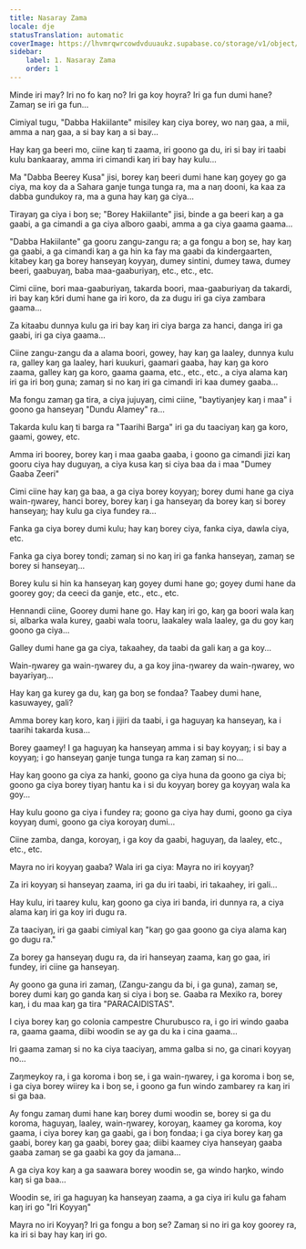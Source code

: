 ```yaml
---
title: Nasaray Zama
locale: dje
statusTranslation: automatic
coverImage: https://lhvmrqwrcowdvduuaukz.supabase.co/storage/v1/object/public/strapi-uploads/small_cover-tratado-de-psicologia-revolucionaria.webp-5e15e1cec4e0ebebcde5d7fc7565d8fd.webp
sidebar:
    label: 1. Nasaray Zama
    order: 1
---
```

Minde iri may? Iri no fo kaŋ no? Iri ga koy hoyra? Iri ga fun dumi hane? Zamaŋ se iri ga fun...

Cimiyal tugu, "Dabba Hakiilante" misiley kaŋ ciya borey, wo naŋ gaa, a mii, amma a naŋ gaa, a si bay kaŋ a si bay...

Hay kaŋ ga beeri mo, ciine kaŋ ti zaama, iri goono ga du, iri si bay iri taabi kulu bankaaray, amma iri cimandi kaŋ iri bay hay kulu...

Ma "Dabba Beerey Kusa" jisi, borey kaŋ beeri dumi hane kaŋ goyey go ga ciya, ma koy da a Sahara ganje tunga tunga ra, ma a naŋ dooni, ka kaa za dabba gundukoy ra, ma a guna hay kaŋ ga ciya...

Tirayaŋ ga ciya i boŋ se; "Borey Hakiilante" jisi, binde a ga beeri kaŋ a ga gaabi, a ga cimandi a ga ciya alboro gaabi, amma a ga ciya gaama gaama...

"Dabba Hakiilante" ga gooru zangu-zangu ra; a ga fongu a boŋ se, hay kaŋ ga gaabi, a ga cimandi kaŋ a ga hin ka fay ma gaabi da kindergaarten, kitabey kaŋ ga borey hanseyaŋ koyyaŋ, dumey sintini, dumey tawa, dumey beeri, gaabuyaŋ, baba maa-gaaburiyaŋ, etc., etc., etc.

Cimi ciine, bori maa-gaaburiyaŋ, takarda boori, maa-gaaburiyaŋ da takardi, iri bay kaŋ kɔ̃ri dumi hane ga iri koro, da za dugu iri ga ciya zambara gaama...

Za kitaabu dunnya kulu ga iri bay kaŋ iri ciya barga za hanci, danga iri ga gaabi, iri ga ciya gaama...

Ciine zangu-zangu da a alama boori, gowey, hay kaŋ ga laaley, dunnya kulu ra, galley kaŋ ga laaley, hari kuukuri, gaamari gaaba, hay kaŋ ga koro zaama, galley kaŋ ga koro, gaama gaama, etc., etc., etc., a ciya alama kaŋ iri ga iri boŋ guna; zamaŋ si no kaŋ iri ga cimandi iri kaa dumey gaaba...

Ma fongu zamaŋ ga tira, a ciya jujuyaŋ, cimi ciine, "baytiyanjey kaŋ i maa" i goono ga hanseyaŋ "Dundu Alamey" ra...

Takarda kulu kaŋ ti barga ra "Taarihi Barga" iri ga du taaciyaŋ kaŋ ga koro, gaami, gowey, etc.

Amma iri boorey, borey kaŋ i maa gaaba gaaba, i goono ga cimandi jizi kaŋ gooru ciya hay duguyaŋ, a ciya kusa kaŋ si ciya baa da i maa "Dumey Gaaba Zeeri"

Cimi ciine hay kaŋ ga baa, a ga ciya borey koyyaŋ; borey dumi hane ga ciya wain-ŋwarey, hanci borey, borey kaŋ i ga hanseyaŋ da borey kaŋ si borey hanseyaŋ; hay kulu ga ciya fundey ra...

Fanka ga ciya borey dumi kulu; hay kaŋ borey ciya, fanka ciya, dawla ciya, etc.

Fanka ga ciya borey tondi; zamaŋ si no kaŋ iri ga fanka hanseyaŋ, zamaŋ se borey si hanseyaŋ...

Borey kulu si hin ka hanseyaŋ kaŋ goyey dumi hane go; goyey dumi hane da goorey goy; da ceeci da ganje, etc., etc., etc.

Hennandi ciine, Goorey dumi hane go. Hay kaŋ iri go, kaŋ ga boori wala kaŋ si, albarka wala kurey, gaabi wala tooru, laakaley wala laaley, ga du goy kaŋ goono ga ciya...

Galley dumi hane ga ga ciya, takaahey, da taabi da gali kaŋ a ga koy...

Wain-ŋwarey ga wain-ŋwarey du, a ga koy jina-ŋwarey da wain-ŋwarey, wo bayariyaŋ...

Hay kaŋ ga kurey ga du, kaŋ ga boŋ se fondaa? Taabey dumi hane, kasuwayey, gali?

Amma borey kaŋ koro, kaŋ i jijiri da taabi, i ga haguyaŋ ka hanseyaŋ, ka i taarihi takarda kusa...

Borey gaamey! I ga haguyaŋ ka hanseyaŋ amma i si bay koyyaŋ; i si bay a koyyaŋ; i go hanseyaŋ ganje tunga tunga ra kaŋ zamaŋ si no...

Hay kaŋ goono ga ciya za hanki, goono ga ciya huna da goono ga ciya bi; goono ga ciya borey tiyaŋ hantu ka i si du koyyaŋ borey ga koyyaŋ wala ka goy...

Hay kulu goono ga ciya i fundey ra; goono ga ciya hay dumi, goono ga ciya koyyaŋ dumi, goono ga ciya koroyaŋ dumi...

Ciine zamba, danga, koroyaŋ, i ga koy da gaabi, haguyaŋ, da laaley, etc., etc., etc.

Mayra no iri koyyaŋ gaaba? Wala iri ga ciya: Mayra no iri koyyaŋ?

Za iri koyyaŋ si hanseyaŋ zaama, iri ga du iri taabi, iri takaahey, iri gali...

Hay kulu, iri taarey kulu, kaŋ goono ga ciya iri banda, iri dunnya ra, a ciya alama kaŋ iri ga koy iri dugu ra.

Za taaciyaŋ, iri ga gaabi cimiyal kaŋ "kaŋ go gaa goono ga ciya alama kaŋ go dugu ra."

Za borey ga hanseyaŋ dugu ra, da iri hanseyaŋ zaama, kaŋ go gaa, iri fundey, iri ciine ga hanseyaŋ.

Ay goono ga guna iri zamaŋ, (Zangu-zangu da bi, i ga guna), zamaŋ se, borey dumi kaŋ go ganda kaŋ si ciya i boŋ se. Gaaba ra Mexiko ra, borey kaŋ, i du maa kaŋ ga tira "PARACAIDISTAS".

I ciya borey kaŋ go colonia campestre Churubusco ra, i go iri windo gaaba ra, gaama gaama, diibi woodin se ay ga du ka i cina gaama...

Iri gaama zamaŋ si no ka ciya taaciyaŋ, amma galba si no, ga cinari koyyaŋ no...

Zaŋmeykoy ra, i ga koroma i boŋ se, i ga wain-ŋwarey, i ga koroma i boŋ se, i ga ciya borey wiirey ka i boŋ se, i goono ga fun windo zambarey ra kaŋ iri si ga baa.

Ay fongu zamaŋ dumi hane kaŋ borey dumi woodin se, borey si ga du koroma, haguyaŋ, laaley, wain-ŋwarey, koroyaŋ, kaamey ga koroma, koy gaama, i ciya borey kaŋ ga gaabi, ga i boŋ fondaa; i ga ciya borey kaŋ ga gaabi, borey kaŋ ga gaabi, borey gaa; diibi kaamey ciya hanseyaŋ gaaba gaaba zamaŋ se ga gaabi ka goy da jamana...

A ga ciya koy kaŋ a ga saawara borey woodin se, ga windo haŋko, windo kaŋ si ga baa...

Woodin se, iri ga haguyaŋ ka hanseyaŋ zaama, a ga ciya iri kulu ga faham kaŋ iri go "Iri Koyyaŋ"

Mayra no iri Koyyaŋ? Iri ga fongu a boŋ se? Zamaŋ si no iri ga koy goorey ra, ka iri si bay hay kaŋ iri go.

